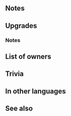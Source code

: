{{Weapon Infobox
|tagid=SID_狙撃手の弓
|weaponType=Bow
|might=14
|range=2
|effectiveness=flying
|effect=Effective against flying foes. After combat, if unit attacked, deals 7 damage to target and foes within 2 spaces of target, and inflicts Atk/Spd-7 on them through their next actions.
|cost=400
|exclusive=1
|required=-
|userVersion1=Bow
|userVersion2=Arrow
|userVersion3=Gleam
|statModifiers=0,14,0,0,0
|refinePaths=default
|refineSP=400
|refineMedals=500
|refineDews=200
|effectSkill1=At start of combat, if unit's HP ≥ 50%, grants Atk/Spd+4 during combat, and if unit is also within 2 spaces of support partner, foe cannot counterattack.
|iconSkill1=Snipers Bow W.png
|tagidExtraSkill1=抑
|properties=
}}
==Notes==
{{Effective damage bonus|flying}}
{{IfUnitAttacked}}
{{Out of combat damage}}
{{Penalties}}
==Upgrades==
{{Weapon Upgrade List}}
===Notes===
{{Combat boosts}}
{{Prevent counterattacks}}
{{SupportPartner|effect=counterattack prevention effect}}
==List of owners==
{{Skill Hero List}}
==Trivia==
{{Rsn|支援反撃抑制R攻速4|Ally Support Counterattack Suppression R Atk/Spd 4}}
==In other languages==
{{OtherLanguages
|japanese=狙撃手の弓
|german=Schützenbogen
|spanishEU=Arco certero
|spanishLA=Arco certero
|french=Arc fatal
|italian=Arco tiratrice
|chineseTW=狙擊手之弓
|portuguese=Arco sombrio
}}
==See also==
{{See also skills|cond=Description LIKE '%of support partner%' OR Description LIKE '%if unit attacked%inflicts Atk/Spd-%though their next actions%' OR Description LIKE '%if unit attacked%deals%damage to target and foes within 2 spaces%'|columns=3}}
{{Weapons Navbox}}